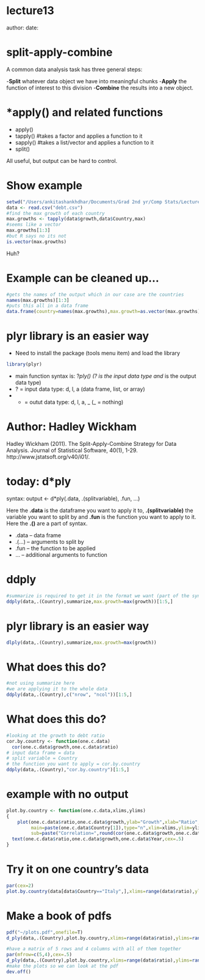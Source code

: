 lecture13
========================================================
author: 
date: 

split-apply-combine
========================================================

A common data analysis task has three general steps:

-**Split** whatever data object we have into meaningful chunks
-**Apply** the function of interest to this division
-**Combine** the results into a new object.

*apply() and related functions
========================================================

- apply()
- tapply() #takes a factor and applies a function to it
- sapply() #takes a list/vector and applies a function to it
- split() 

All useful, but output can be hard to control.

Show example
=============
```r
setwd("/Users/ankitashankhdhar/Documents/Grad 2nd yr/Comp Stats/Lecture Notes")
data <- read.csv("debt.csv")
#find the max growth of each country
max.growths <- tapply(data$growth,data$Country,max) 
#seems like a vector
max.growths[1:3]
#but R says no its not
is.vector(max.growths)
```
Huh?

Example can be cleaned up...
======
```r
#gets the names of the output which in our case are the countries
names(max.growths)[1:3]
#puts this all in a data frame
data.frame(country=names(max.growths),max.growth=as.vector(max.growths))[1:5,]
```

plyr library is an easier way
=======
- Need to install the package (tools menu item) and load the library
```r
library(plyr)
```
- main function syntax is: ?*ply() (? is the input data type and * is the output data type)
- ? = input data type: d, l, a (data frame, list, or array)
- * = outut data type: d, l, a, _ (_ = nothing)

Author: Hadley Wickham
===

Hadley Wickham (2011). The Split-Apply-Combine Strategy for Data Analysis. Journal of Statistical Software, 40(1), 1-29. http://www.jstatsoft.org/v40/i01/.






today: d*ply
=======

syntax:
output <- d*ply(.data, .(splitvariable), .fun, ...)

Here the **.data** is the dataframe you want to apply it to, **.(splitvariable)** the variable you want to split by and **.fun** is the function you want to apply to it. Here the **.()** are a part of syntax.

- .data – data frame
- .(...) – arguments to split by
- .fun – the function to be applied
- ... – additional arguments to function


ddply
=======
```r
#summarize is required to get it in the format we want (part of the syntax)
ddply(data,.(Country),summarize,max.growth=max(growth))[1:5,]
```

plyr library is an easier way
=======
```r
dlply(data,.(Country),summarize,max.growth=max(growth))
```

What does this do?
=======
```r
#not using summarize here
#we are applying it to the whole data
ddply(data,.(Country),c("nrow", "ncol"))[1:5,]
```

What does this do?
=======

```r
#looking at the growth to debt ratio
cor.by.country <- function(one.c.data)
  cor(one.c.data$growth,one.c.data$ratio)
# input data frame = data
# split variable = Country
# the function you want to apply = cor.by.country
ddply(data,.(Country),"cor.by.country")[1:5,]
```

example with no output
=======
```r
plot.by.country <- function(one.c.data,xlims,ylims)
{
    plot(one.c.data$ratio,one.c.data$growth,ylab="Growth",xlab="Ratio",
         main=paste(one.c.data$Country[1]),type="n",xlim=xlims,ylim=ylims,
         sub=paste("Correlation=",round(cor(one.c.data$growth,one.c.data$ratio),2)))
  text(one.c.data$ratio,one.c.data$growth,one.c.data$Year,cex=.5)
}
```

Try it on one country's data
=====
```r
par(cex=2)
plot.by.country(data[data$Country=="Italy",],xlims=range(data$ratio),ylims=range(data$growth))
```

Make a book of pdfs
====
```r
pdf("~/plots.pdf",onefile=T)
d_ply(data,.(Country),plot.by.country,xlims=range(data$ratio),ylims=range(data$growth))

#have a matrix of 5 rows and 4 columns with all of them together
par(mfrow=c(5,4),cex=.5)
d_ply(data,.(Country),plot.by.country,xlims=range(data$ratio),ylims=range(data$growth))
#make the plots so we can look at the pdf
dev.off()
```

